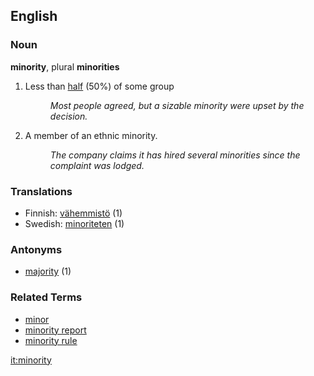 ==English==

===Noun===
'''minority''', plural '''minorities'''

# Less than [[half]] (50%) of some group
#: ''Most people agreed, but a sizable minority were upset by the decision.''
# A member of an ethnic minority.
#: ''The company claims it has hired several minorities since the complaint was lodged.''

===Translations===
*Finnish: [[vähemmistö]] (1)
*Swedish: [[minoriteten]] (1)

===Antonyms===
*[[majority]] (1)

===Related Terms===
*[[minor]]
*[[minority report]]
*[[minority rule]]

[[it:minority]]